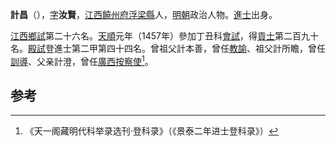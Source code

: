 '''計昌'''（{{bd|1428年||？}}），[[表字|字]]'''汝賢'''，[[江西|江西]][[饒州府|饒州府]][[浮梁縣|浮梁縣]]人，[[明朝|明朝]]政治人物。[[進士|進士]]出身。

[[江西|江西]][[鄉試|鄉試]]第二十六名。[[天顺_(明朝)|天順]]元年（1457年）參加丁丑科[[會試|會試]]，得[[貢士|貢士]]第二百九十名。[[殿試|殿試]]登進士第二甲第四十四名。曾祖父計本善，曾任[[教諭|教諭]]、祖父計所瞻，曾任[[訓導|訓導]]、父亲計澄，曾任[[廣西|廣西]][[按察使|按察使]]<ref>《天一阁藏明代科举录选刊·登科录》（《景泰二年进士登科录》）</ref>。

==参考==
{{reflist}}
{{明朝人物小作品}}
{{天順元年丁丑科殿試金榜}}
